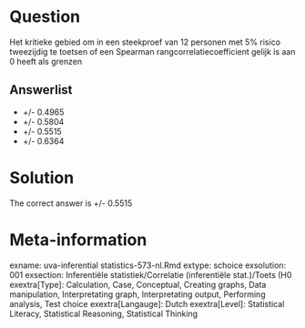 Question
========

Het kritieke gebied om in een steekproef van 12 personen met 5% risico tweezijdig te toetsen of een Spearman rangcorrelatiecoefficient gelijk is aan 0 heeft als grenzen 

Answerlist
----------
* +\/- 0.4965
* +\/- 0.5804
* +\/- 0.5515
* +\/- 0.6364

Solution
========

The correct answer is  +\/- 0.5515 

Meta-information
================
exname: uva-inferential statistics-573-nl.Rmd 
extype: schoice 
exsolution: 001 
exsection: Inferentiële statistiek/Correlatie (inferentiële stat.)/Toets (H0
exextra[Type]: Calculation, Case, Conceptual, Creating graphs, Data manipulation, Interpretating graph, Interpretating output, Performing analysis, Test choice 
exextra[Langauge]: Dutch 
exextra[Level]: Statistical Literacy, Statistical Reasoning, Statistical Thinking 
